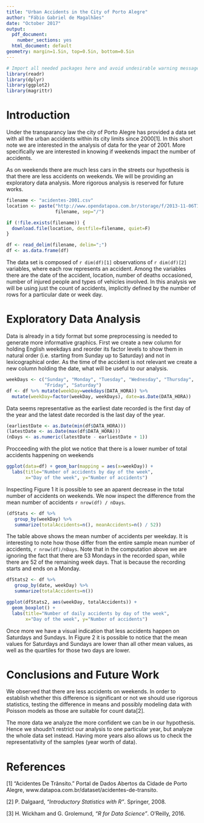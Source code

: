 ```yaml
---
title: "Urban Accidents in the City of Porto Alegre"
author: "Fábio Gabriel de Magalhães"
date: "October 2017"
output:
  pdf_document:
    number_sections: yes
  html_document: default
geometry: margin=1.5in, top=0.5in, bottom=0.5in
---
```


```r
# Import all needed packages here and avoid undesirable warning messages.
library(readr)
library(dplyr)
library(ggplot2)
library(magrittr)
```

# Introduction

Under the transparancy law the city of Porto Alegre has provided a data set with all the urban accidents within its city limits since 2000[1]. In this short note we are interested in the analysis of data for the year of 2001. More specifically we are interested in knowing if weekends impact the number of accidents.

As on weekends there are much less cars in the streets our hypothesis is that there are less accidents on weekends. We will be providing an exploratory data analysis. More rigorous analysis is reserved for future works. 

```r
filename <- "acidentes-2001.csv"
location <- paste("http://www.opendatapoa.com.br/storage/f/2013-11-06T17%3A30%3A42.711Z", 
                  filename, sep="/")

if (!file.exists(filename)) {
  download.file(location, destfile=filename, quiet=F)
}

df <- read_delim(filename, delim=";")
df <- as.data.frame(df)
```

The data set is composed of `r dim(df)[1]` observations of `r dim(df)[2]` variables, where each row represents an accident. Among the variables there are the date of the accident, location, number of deaths occasioned, number of injured people and types of vehicles involved. In this analysis we will be using just the count of accidents, implicitly defined by the number of rows for a particular date or week day.

# Exploratory Data Analysis

Data is already in a tidy format but some preprocessing is needed to generate more informative graphics. First we create a new column for holding English weekdays and reorder its factor levels to show them in natural order (i.e. starting from Sunday up to Saturday) and not in lexicographical order. As the time of the accident is not relevant we create a new column holding the date, what will be useful to our analysis.

```r
weekDays <- c("Sunday", "Monday", "Tuesday", "Wednesday", "Thursday", 
              "Friday", "Saturday")
df <- df %>% mutate(weekDay=weekdays(DATA_HORA)) %>% 
  mutate(weekDay=factor(weekDay, weekDays), date=as.Date(DATA_HORA))
```

Data seems representative as the earliest date recorded is the first day of the year and the latest date recorded is the last day of the year.

```r
(earliestDate <- as.Date(min(df$DATA_HORA)))
(latestDate <- as.Date(max(df$DATA_HORA)))
(nDays <- as.numeric(latestDate - earliestDate + 1))
```

Procceeding with the plot we notice that there is a lower number of total accidents happening on weekends

```r


ggplot(data=df) + geom_bar(mapping = aes(x=weekDay)) +
  labs(title="Number of accidents by day of the week",
       x="Day of the week", y="Number of accidents")
```

Inspecting Figure 1 it is possible to see an aparent decrease in the total number of accidents on weekends. We now inspect the difference from the mean number of accidents `r nrow(df) / nDays`.

```r
(dfStats <- df %>% 
   group_by(weekDay) %>% 
   summarize(totalAccidents=n(), meanAccidents=n() / 52))
```

The table above shows the mean number of accidents per weekday. It is interesting to note how those differ from the entire sample mean number of accidents, `r nrow(df)/nDays`. Note that in the computation above we are ignoring the fact that there are 53 Mondays in the recorded span, while there are 52 of the remaining week days. That is because the recording starts and ends on a Monday.

```r
dfStats2 <- df %>%
   group_by(date, weekDay) %>% 
   summarize(totalAccidents=n())

ggplot(dfStats2, aes(weekDay, totalAccidents)) + 
  geom_boxplot() +
  labs(title="Number of daily accidents by day of the week",
       x="Day of the week", y="Number of accidents") 
```

Once more we have a visual indication that less accidents happen on Saturdays and Sundays. In Figure 2 it is possible to notice that the mean values for Saturdays and Sundays are lower than all other mean values, as well as the quartiles for those two days are lower.

# Conclusions and Future Work

We observed that there are less accidents on weekends. In order to establish whether this difference is significant or not we should use rigorous statistics, testing the difference in means and possibly modeling data with Poisson models as those are suitable for count data[2].

The more data we analyze the more confident we can be in our hypothesis. Hence we shoudn't restrict our analysis to one particular year, but analyze the whole data set instead. Having more years also allows us to check the representativity of the samples (year worth of data).

# References

[1] "Acidentes De Trânsito." Portal de Dados Abertos da Cidade de Porto Alegre, www.datapoa.com.br/dataset/acidentes-de-transito.

[2] P. Dalgaard, _"Introductory Statistics with R"_. Springer, 2008.

[3] H. Wickham and G. Grolemund, _"R for Data Science"_. O'Reilly, 2016.